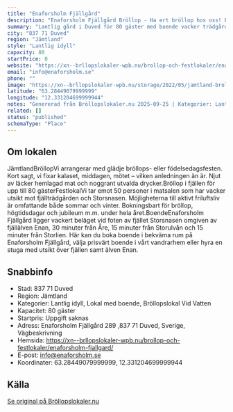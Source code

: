 ```yaml
---
title: "Enaforsholm Fjällgård"
description: "Enaforsholm Fjällgård Bröllop - Ha ert bröllop hos oss! Bröllopslokal Jämtland. Skicka gärna en förfrågan så hjälper vi Er!"
summary: "Lantlig gård i Duved för 80 gäster med boende vacker trädgård."
city: "837 71 Duved"
region: "Jämtland"
style: "Lantlig idyll"
capacity: 80
startPrice: 0
website: "https://xn--brllopslokaler-wpb.nu/brollop-och-festlokaler/enaforsholm-fjallgard/"
email: "info@enaforsholm.se"
phone: ""
image: "https://xn--brllopslokaler-wpb.nu/storage/2022/05/jamtland-brollopslokal-festlokal-festvaning-2.webp"
latitude: "63.28449079999999"
longitude: "12.331204699999944"
notes: "Genererad från Bröllopslokaler.nu 2025-09-25 | Kategorier: Lantlig idyll, Lokal med boende, Bröllopslokal Vid Vatten"
related: []
status: "published"
schemaType: "Place"
---
```


## Om lokalen

JämtlandBröllopVi arrangerar med glädje bröllops- eller födelsedagsfesten. Kort sagt, vi fixar kalaset, middagen, mötet – vilken anledningen än är. Njut av läcker hemlagad mat och noggrant utvalda drycker.Bröllop i fjällen för upp till 80 gästerFestlokalVi tar emot 50 personer i matsalen som har vacker utsikt mot fjällträdgården och Storsnasen. Möjligheterna till aktivt friluftsliv är omfattande både sommar och vinter. Bokningsbart för bröllop, högtidsdagar och jubileum m.m. under hela året.BoendeEnaforsholm Fjällgård ligger vackert beläget vid foten av fjället Storsnasen omgiven av fjällälven Enan, 30 minuter från Åre, 15 minuter från Storulvån och 15 minuter från Storlien. Här kan du boka boende i bekväma rum på Enaforsholm Fjällgård, välja prisvärt boende i vårt vandrarhem eller hyra en stuga med utsikt över fjällen samt älven Enan.

## Snabbinfo

- Stad: 837 71 Duved
- Region: Jämtland
- Kategorier: Lantlig idyll, Lokal med boende, Bröllopslokal Vid Vatten
- Kapacitet: 80 gäster
- Startpris: Uppgift saknas
- Adress: Enaforsholm Fjällgård 289 ,837 71 Duved, Sverige, Vägbeskrivning
- Hemsida: https://xn--brllopslokaler-wpb.nu/brollop-och-festlokaler/enaforsholm-fjallgard/
- E-post: info@enaforsholm.se
- Koordinater: 63.28449079999999, 12.331204699999944

## Källa

[Se original på Bröllopslokaler.nu](https://xn--brllopslokaler-wpb.nu/brollop-och-festlokaler/enaforsholm-fjallgard/)
